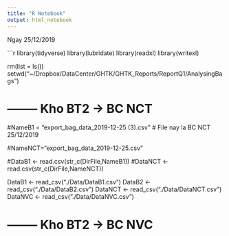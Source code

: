 ```yaml
---
title: "R Notebook"
output: html_notebook
---
```


Ngay 25/12/2019

```r
library(tidyverse)
library(lubridate)
library(readxl)
library(writexl)


rm(list = ls())
setwd("~/Dropbox/DataCenter/GHTK/GHTK_Reports/ReportQ1/AnalysingBags")

# -------- Kho BT2 -> BC NCT

#NameB1 = "export_bag_data_2019-12-25 (3).csv" # File nay la BC NCT 25/12/2019

#NameNCT="export_bag_data_2019-12-25.csv"

#DataB1 <- read.csv(str_c(DirFile,NameB1))
#DataNCT <- read.csv(str_c(DirFile,NameNCT))


DataB1 <- read_csv("./Data/DataB1.csv")
DataB2 <- read_csv("./Data/DataB2.csv")
DataNCT <- read_csv("./Data/DataNCT.csv")
DataNVC <- read_csv("./Data/DataNVC.csv")

# -------- Kho BT2 -> BC NVC

